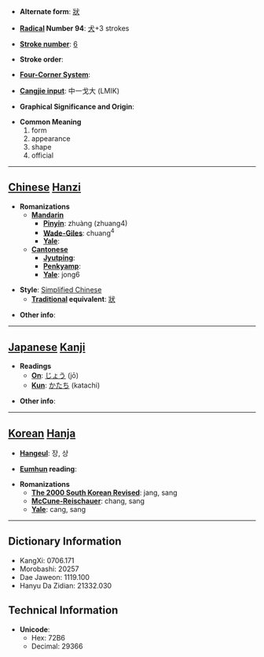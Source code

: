* '''Alternate form''': [[狀]]

* '''[[Wiktionary:Chinese radical index| Radical]] Number 94''': [[Wiktionary:Chinese radical index 犬|犬]]+3 strokes

* '''[[Wiktionary:Chinese total strokes index|Stroke number]]''': [[Wiktionary:Chinese total strokes index 6|6]]

* '''Stroke order''': 

* '''[[Wiktionary:Chinese four corner index|Four-Corner System]]''': 

* '''[[Wiktionary:Chinese Cangjie index|Cangjie input]]''': 中一戈大 (LMIK)

* '''Graphical Significance and Origin''': 

* '''Common Meaning'''
*#form
*# appearance
*# shape
*# official


----

== [[Chinese]] [[Hanzi]] ==

* '''Romanizations'''
** '''[[Mandarin]]'''
*** '''[[Pinyin]]''': zhuàng (zhuang4)
*** '''[[Wade-Giles]]''': chuang<sup>4</sup>
*** '''[[Yale]]''': 
** '''[[Cantonese]]'''
*** '''[[Jyutping]]''':
*** '''[[Penkyamp]]''': 
*** '''[[Yale]]''': jong6

* '''Style''': [[Simplified Chinese]] 
** '''[[Traditional Chinese|Traditional]] equivalent''': [[狀]]

* '''Other info''': 

----

== [[Japanese]] [[Kanji]] ==

* '''Readings'''
** '''[[On]]''': [[じょう]] (jō)
** '''[[Kun]]''': [[かたち]] (katachi)

* '''Other info''':  

----

== [[Korean]] [[Hanja]] ==

* '''[[Hangeul]]''': 장, 상

* '''[[Eumhun]] reading''': 

* '''Romanizations'''
** '''[[The 2000 South Korean Revised Romanization|The 2000 South Korean Revised]]''': jang, sang
** '''[[McCune-Reischauer]]''': chang, sang
** '''[[Yale]]''': cang, sang

----

== Dictionary Information ==

* KangXi: 0706.171
* Morobashi: 20257
* Dae Jaweon: 1119.100
* Hanyu Da Zidian: 21332.030

== Technical Information ==

* '''Unicode''':
** Hex: 72B6
** Decimal: 29366